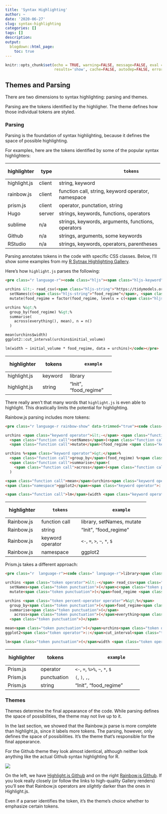 ```yaml
---
title: 'Syntax Highlighting'
author: ~
date: '2020-06-27'
slug: syntax-highlighting
categories: []
tags: []
description:
output:
  blogdown::html_page:
    toc: true
---
```


```r
knitr::opts_chunk$set(echo = TRUE, warning=FALSE, message=FALSE, eval = FALSE,
                      results='show', cache=FALSE, autodep=FALSE, error = TRUE)
```

## Themes and Parsing

There are two dimensions to syntax highlighting: parsing and themes.

Parsing are the tokens identified by the highligher. The theme defines
how those individual tokens are styled.

### Parsing

Parsing is the foundation of syntax highlighting, because it defines the space
of possible highlighting.

For examples,
here are the tokens identified by some of the popular syntax highlighters:

+--------------+--------+----------------------------------------------------+
| highlighter  |  type  |                       tokens                       |
+==============+========+====================================================+
| highlight.js | client | string,                                            |
|              |        | keyword                                            |
+--------------+--------+----------------------------------------------------+
| rainbow.js   | client | function call, string, keyword operator, namespace |
+--------------+--------+----------------------------------------------------+
| prism.js     | client | operator, punctation, string                       |
+--------------+--------+----------------------------------------------------+
| Hugo         | server | strings,                                           |
|              |        | keywords,                                          |
|              |        | functions,                                         |
|              |        | operators                                          |
+--------------+--------+----------------------------------------------------+
| sublime      | n/a    | strings,                                           |
|              |        | keywords,                                          |
|              |        | arguments,                                         |
|              |        | functions,                                         |
|              |        | operators                                          |
|              |        |                                                    |
+--------------+--------+----------------------------------------------------+
| Github       | n/a    | strings,                                           |
|              |        | arguments,                                         |
|              |        | some keywords                                      |
+--------------+--------+----------------------------------------------------+
| RStudio      | n/a    | strings,                                           |
|              |        | keywords,                                          |
|              |        | operators,                                         |
|              |        | parentheses                                        |
+--------------+--------+----------------------------------------------------+

Parsing annotates tokens in the code with specific CSS classes. Below,
I'll show some examples from my [R Sytnax Highlighting Gallery](/projects/r-syntax-highlighting-gallery).

Here's how `highlight.js` parses the following:

```html
<pre class="r language-r"><code class="hljs"><span class="hljs-keyword">library</span>(tidyverse)

urchins &lt;- read_csv(<span class="hljs-string">"https://tidymodels.org/start/models/urchins.csv"</span>) %&gt;%
  setNames(c(<span class="hljs-string">"food_regime"</span>, <span class="hljs-string">"initial_volume"</span>, <span class="hljs-string">"width"</span>)) %&gt;%
  mutate(food_regime = factor(food_regime, levels = c(<span class="hljs-string">"Init"</span>, <span class="hljs-string">"Low"</span>, <span class="hljs-string">"High"</span>)))

urchins %&gt;%
  group_by(food_regime) %&gt;%
  summarise(
    across(everything(), mean), n = n()
  )

mean(urchins$width)
ggplot2::cut_interval(urchins$initial_volume)

lm(width ~ initial_volume * food_regime, data = urchins)</code></pre>
```

+--------------+---------+-----------------------+
| highlighter  |  tokens |        example        |
+==============+=========+=======================+
| highlight.js | keyword | library               |
+--------------+---------+-----------------------+
| highlight.js | string  | "Init", "food_regime" |
+--------------+---------+-----------------------+

There really aren't that many words that `highlight.js` is even able to
highlight. This drastically limits the potential for highlighting.


Rainbow.js parsing includes more tokens:
```html
<pre class="r language-r rainbow-show" data-trimmed="true"><code class="rainbow rainbow-show"><span class="function call">library</span>(tidyverse)

urchins <span class="keyword operator">&lt;-</span> <span class="function call">read_csv</span>(<span class="string">"https://tidymodels.org/start/models/urchins.csv"</span>) %<span class="keyword operator">&gt;</span>%
  <span class="function call">setNames</span>(<span class="function call">c</span>(<span class="string">"food_regime"</span>, <span class="string">"initial_volume"</span>, <span class="string">"width"</span>)) %<span class="keyword operator">&gt;</span>%
  <span class="function call">mutate</span>(food_regime <span class="keyword operator">=</span> <span class="function call">factor</span>(food_regime, levels <span class="keyword operator">=</span> <span class="function call">c</span>(<span class="string">"Init"</span>, <span class="string">"Low"</span>, <span class="string">"High"</span>)))

urchins %<span class="keyword operator">&gt;</span>%
  <span class="function call">group_by</span>(food_regime) %<span class="keyword operator">&gt;</span>%
  <span class="function call">summarise</span>(
    <span class="function call">across</span>(<span class="function call">everything</span>(), mean), n <span class="keyword operator">=</span> <span class="function call">n</span>()
  )

<span class="function call">mean</span>(urchins<span class="keyword operator">$</span>width)
<span class="namespace">ggplot2</span><span class="keyword operator">::</span><span class="function call">cut_interval</span>(urchins<span class="keyword operator">$</span>initial_volume)

<span class="function call">lm</span>(width <span class="keyword operator">~</span> initial_volume <span class="keyword operator">*</span> food_regime, data <span class="keyword operator">=</span> urchins)</code><div class="preloader"><div></div><div></div><div></div><div></div><div></div><div></div><div></div></div></pre>```
```

+-------------+------------------+-------------------------------+
| highlighter |      tokens      |            example            |
+=============+==================+===============================+
| Rainbow.js  | function call    | library, setNames, mutate     |
+-------------+------------------+-------------------------------+
| Rainbow.js  | string           | "Init", "food_regime"         |
+-------------+------------------+-------------------------------+
| Rainbow.js  | keyword operator | `<-`, `=`, `>`, `~`, `*`, `$` |
+-------------+------------------+-------------------------------+
| Rainbow.js  | namespace        | ggplot2                       |
+-------------+------------------+-------------------------------+

Prism.js takes a different approach:

```html
<pre class="r  language-r"><code class=" language-r">library<span class="token punctuation">(</span>tidyverse<span class="token punctuation">)</span>

urchins <span class="token operator">&lt;-</span> read_csv<span class="token punctuation">(</span><span class="token string">"https://tidymodels.org/start/models/urchins.csv"</span><span class="token punctuation">)</span> <span class="token percent-operator operator">%&gt;%</span>
  setNames<span class="token punctuation">(</span>c<span class="token punctuation">(</span><span class="token string">"food_regime"</span><span class="token punctuation">,</span> <span class="token string">"initial_volume"</span><span class="token punctuation">,</span> <span class="token string">"width"</span><span class="token punctuation">)</span><span class="token punctuation">)</span> <span class="token percent-operator operator">%&gt;%</span>
  mutate<span class="token punctuation">(</span>food_regime <span class="token operator">=</span> factor<span class="token punctuation">(</span>food_regime<span class="token punctuation">,</span> levels <span class="token operator">=</span> c<span class="token punctuation">(</span><span class="token string">"Init"</span><span class="token punctuation">,</span> <span class="token string">"Low"</span><span class="token punctuation">,</span> <span class="token string">"High"</span><span class="token punctuation">)</span><span class="token punctuation">)</span><span class="token punctuation">)</span>

urchins <span class="token percent-operator operator">%&gt;%</span>
  group_by<span class="token punctuation">(</span>food_regime<span class="token punctuation">)</span> <span class="token percent-operator operator">%&gt;%</span>
  summarise<span class="token punctuation">(</span>
    across<span class="token punctuation">(</span>everything<span class="token punctuation">(</span><span class="token punctuation">)</span><span class="token punctuation">,</span> mean<span class="token punctuation">)</span><span class="token punctuation">,</span> n <span class="token operator">=</span> n<span class="token punctuation">(</span><span class="token punctuation">)</span>
  <span class="token punctuation">)</span>

mean<span class="token punctuation">(</span>urchins<span class="token operator">$</span>width<span class="token punctuation">)</span>
ggplot2<span class="token operator">::</span>cut_interval<span class="token punctuation">(</span>urchins<span class="token operator">$</span>initial_volume<span class="token punctuation">)</span>

lm<span class="token punctuation">(</span>width <span class="token operator">~</span> initial_volume <span class="token operator">*</span> food_regime<span class="token punctuation">,</span> data <span class="token operator">=</span> urchins<span class="token punctuation">)</span></code></pre>
```

+-------------+-------------+---------------------------------+
| highlighter |    tokens   |             example             |
+=============+=============+=================================+
| Prism.js    | operator    | `<-`, `=`, `%>%`, `~`, `*`, `$` |
+-------------+-------------+---------------------------------+
| Prism.js    | punctuation | `(`, `)`, `,`,                  |
+-------------+-------------+---------------------------------+
| Prism.js    | string      | "Init", "food_regime"           |
+-------------+-------------+---------------------------------+

### Themes

Themes determine the final appearance of the code. While parsing defines
the space of possibilities, the theme may not live up to it.

In the last section, we showed that the Rainbow.js parse is more complete
than highlight.js, since it labels more tokens. The parsing, however,
only defines the space of possibilities. It's the theme that's responsible
for the final appearance.

For the Github theme they look almost identical, although neither look anything
like the actual Github syntax highlighting for R.

![](highlightjs-rainbowjs.svg)

On the left, we have [Highlight.js Github](/projects/r-syntax-highlighting-gallery/highlight.js-github/)
and on the right [Rainbow.js Github](/projects/r-syntax-highlighting-gallery/rainbow-github/).
If you look really closely (or follow the links to high-quality Gallery renders)
you'll see that Rainbow.js operators are _slightly_ darker than the ones in
Highlight.js.

Even if a parser identifies the token, it's the theme's choice whether to
emphasize certain tokens.
